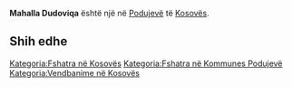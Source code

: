 {{Fshat në 
 | Emri                = Mahalla Dudoviqa
 | EmriAlt                = 
 | NAME_SHORT_FORM=      
 | NAME_GENERIC=      
 | NAME_SORT_NAME_RO=      MAHALLADUDOVIQA
 | FULL_NAME_RO = Mahalla Dudoviqa
 | FULL_NAME_ND_RO=Mahalla Dudoviqa
 | SORT_NAME_RG=MAHALLADUDOVIQA
 | FULL_NAME_RG=Mahalla Dudoviqa
 | FULL_NAME_ND_RG=Mahalla Dudoviqa
 | SRP_NAME_SHORT_FORM=      
 | SRP_NAME_GENERIC=      
 | SRP_NAME_SORT_NAME_RO=      
 | SRP_FULL_NAME_RO = 
 | SRP_FULL_NAME_ND_RO=
 | SRP_SORT_NAME_RG=
 | SRP_FULL_NAME_RG=
 | SRP_FULL_NAME_ND_RG=
 | Emri (Rasa dhanore) = 
 | Figura              = 
 | Shteti              = Kosovo
 | Komuna              = Podujevë
 | Kodi postar         = 
 | Sipërfaqja          = 

 | Popullsia           = 

 | Regj. i popullsisë  = 
 | Dend. e popullsisë  = 
 | Faqja zyrtare       = 
 <!--- Koordinatat ----> 
 | Gjerësia            = 42.980326
 | Gjatësia            = 21.216176
 | Lartësia            = 
}}
'''Mahalla Dudoviqa''' është një [[]] në [[Podujevë]] të [[Kosovës]].

<!-- == Gjeografia == -->
<!-- == Historia == -->
<!-- == Demografia == -->
== Shih edhe ==
{{Komuna Podujevë}}
{{Kosovo-Administrata-Cung}}

[[Kategoria:Fshatra në Kosovës]]
[[Kategoria:Fshatra në Kommunes Podujevë]]
[[Kategoria:Vendbanime në Kosovës]]
